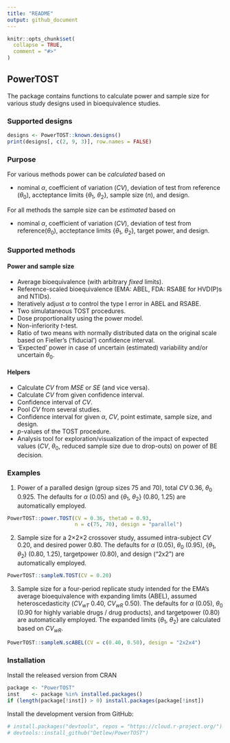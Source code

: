 ```yaml
---
title: "README"
output: github_document
---
```


<!-- README.md is generated from README.Rmd. Please edit that file -->

```r
knitr::opts_chunk$set(
  collapse = TRUE,
  comment = "#>"
)
```

## PowerTOST

The package contains functions to calculate power and sample size for various study designs used in bioequivalence studies.

### Supported designs

```r
designs <- PowerTOST::known.designs()
print(designs[, c(2, 9, 3)], row.names = FALSE)
```

### Purpose

For various methods power can be *calculated* based on

  - nominal *α*, coefficient of variation (*CV*), deviation of test from reference (*θ*<sub>0</sub>), accteptance limits {*θ*<sub>1</sub>, *θ*<sub>2</sub>}, sample size (*n*), and design.

For all methods the sample size can be *estimated* based on

  - nominal *α*, coefficient of variation (*CV*), deviation of test from reference(*θ*<sub>0</sub>), accteptance limits {*θ*<sub>1</sub>, *θ*<sub>2</sub>}, target power, and design.

### Supported methods
#### Power and sample size
  - Average bioequivalence (with arbitrary *fixed* limits).
  - Reference-scaled bioequivalence (EMA: ABEL, FDA: RSABE for HVD(P)s and NTIDs).
  - Iteratively adjust *α* to control the type I error in ABEL and RSABE.
  - Two simulataneous TOST procedures.
  - Dose proportionality using the power model.
  - Non-inferiority *t*-test.
  - Ratio of two means with normally distributed data on the original scale based on Fieller’s (‘fiducial’) confidence interval.
  - ‘Expected’ power in case of uncertain (estimated) variability  and/or uncertain *θ*<sub>0</sub>.

#### Helpers
  - Calculate *CV* from *MSE* or *SE* (and vice versa).
  - Calculate *CV* from given confidence interval.
  - Confidence interval of *CV*.
  - Pool *CV* from several studies.
  - Confidence interval for given *α*, *CV*, point estimate, sample size, and design.
  - *p*-values of the TOST procedure.
  - Analysis tool for exploration/visualization of the impact of expected values (*CV*, *θ*<sub>0</sub>, reduced sample size due to drop-outs) on power of BE decision.

### Examples

  1. Power of a paralled design (group sizes 75 and 70), total *CV* 0.36, *θ*<sub>0</sub> 0.925. The defaults for *α* (0.05) and {*θ*<sub>1</sub>, *θ*<sub>2</sub>} (0.80, 1.25) are automatically employed.
```r
PowerTOST::power.TOST(CV = 0.36, theta0 = 0.93,
                      n = c(75, 70), design = "parallel")
```
  2. Sample size for a 2×2×2 crossover study, assumed intra-subject *CV* 0.20, and desired power 0.80. The defaults for *α* (0.05), *θ*<sub>0</sub> (0.95), {*θ*<sub>1</sub>, *θ*<sub>2</sub>} (0.80, 1.25), targetpower (0.80), and design ("2x2") are automatically employed.
```r
PowerTOST::sampleN.TOST(CV = 0.20)
```
  3. Sample size for a four-period replicate study intended for the EMA’s average bioequivalence with expanding limits (ABEL), assumed heteroscedasticity (*CV<sub>wT</sub>* 0.40, *CV<sub>wR</sub>* 0.50). The defaults for *α* (0.05), *θ*<sub>0</sub> (0.90 for highly variable drugs / drug products), and targetpower (0.80) are automatically employed. The expanded limits {*θ*<sub>1</sub>, *θ*<sub>2</sub>} are calculated based on *CV<sub>wR</sub>*.
```r
PowerTOST::sampleN.scABEL(CV = c(0.40, 0.50), design = "2x2x4")
```
### Installation
Install the released version from CRAN
```r
package <- "PowerTOST"
inst    <- package %in% installed.packages()
if (length(package[!inst]) > 0) install.packages(package[!inst])
```

Install the development version from GitHub:
```r
# install.packages("devtools", repos = "https://cloud.r-project.org/")
# devtools::install_github("Detlew/PowerTOST")
```
